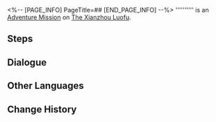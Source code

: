 <%-- [PAGE_INFO]
PageTitle=##
[END_PAGE_INFO] --%>
{{Stub|Dialogue.}}
{{Mission Infobox
|id            = 4040264
|title         = 
|image         = <!--Mission .png-->
|type          = Adventure
|event_name    = 
|chapter       = 
|requirements  = [[Trailblaze Continuance]] ''[[Sojourners' Ghastly Reverie]]'' completed
|summary       = <!--official mission summary from Fate's Atlas-->
|characters    = Trailblazer
|startLocation = [[The Xianzhou Luofu]] - [[Fyxestroll Garden]]
|world         = The Xianzhou Luofu
|area          = Fyxestroll Garden
|prev          = 
|next          = 
|rewards       = Ten Unpardonable Sins Detailed Breakdown*1 { text = Ten Unpardonable Sins Detailed Breakdown }
}}
'''''''''' is an [[Adventure Mission]] on [[The Xianzhou Luofu]].

==Steps==


<!--
==Gameplay Notes==

--><!--
==Trial Character==

-->
==Dialogue==
{{Stub Dialogue}}

{{Dialogue End}}

==Other Languages==
{{Other Languages
|en   = 
|zhs  = 
|zht  = 
|ja   = 
|ko   = 
|es   = 
|fr   = 
|ru   = 
|th   = 
|vi   = 
|de   = 
|id   = 
|pt   = 
}}

==Change History==
{{Change History|1.5}}
